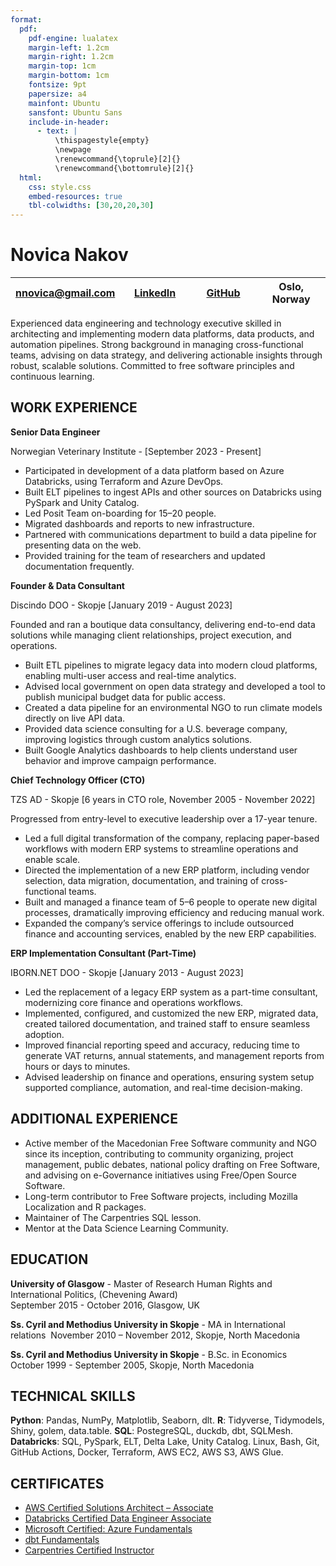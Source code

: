 ```yaml
---
format:
  pdf:
    pdf-engine: lualatex
    margin-left: 1.2cm
    margin-right: 1.2cm
    margin-top: 1cm
    margin-bottom: 1cm
    fontsize: 9pt
    papersize: a4
    mainfont: Ubuntu
    sansfont: Ubuntu Sans
    include-in-header: 
      - text: |
          \thispagestyle{empty}
          \newpage
          \renewcommand{\toprule}[2]{}
          \renewcommand{\bottomrule}[2]{}
  html:
    css: style.css
    embed-resources: true
    tbl-colwidths: [30,20,20,30]
---
```


# Novica Nakov
  
[nnovica\@gmail.com](mailto:nnovica@gmail.com) | [LinkedIn](https://linkedin.com/in/novica/) | [GitHub](https://github.com/novica/) | Oslo, Norway |
|---------------|---------------|---------------|---------------|

Experienced data engineering and technology executive skilled in architecting 
and implementing modern data platforms, data products, and automation pipelines. 
Strong background in managing cross-functional teams, advising on data strategy, 
and delivering actionable insights through robust, scalable solutions. 
Committed to free software principles and continuous learning.

## WORK EXPERIENCE

**Senior Data Engineer** 

Norwegian Veterinary Institute - [September 2023 - Present]

- Participated in development of a data platform based on Azure Databricks,
using Terraform and Azure DevOps.
- Built ELT pipelines to ingest APIs and other sources on Databricks using 
PySpark and Unity Catalog.
- Led Posit Team on-boarding for 15–20 people.
- Migrated dashboards and reports to new infrastructure.
- Partnered with communications department to build a data
pipeline for presenting data on the web.
- Provided training for the team of researchers and updated documentation
frequently.

**Founder & Data Consultant** 

Discindo DOO - Skopje [January 2019 - August 2023]

Founded and ran a boutique data consultancy, delivering end-to-end data 
solutions while managing client relationships, project execution, and operations.

- Built ETL pipelines to migrate legacy data into modern cloud platforms, 
enabling multi-user access and real-time analytics.
- Advised local government on open data strategy and developed a 
tool to publish municipal budget data for public access.
- Created a data pipeline for an environmental NGO to run 
climate models directly on live API data.
- Provided data science consulting for a U.S. beverage company, 
improving logistics through custom analytics solutions.
- Built Google Analytics dashboards to help clients understand 
user behavior and improve campaign performance.

**Chief Technology Officer (CTO)** 

TZS AD - Skopje [6 years in CTO role, November 2005 - November 2022]

Progressed from entry-level to executive leadership over a 17-year tenure.

- Led a full digital transformation of the company, replacing paper-based workflows
with modern ERP systems to streamline operations and enable scale.
- Directed the implementation of a new ERP platform, including vendor selection,
data migration, documentation, and training of cross-functional teams.
- Built and managed a finance team of 5–6 people to operate new digital 
processes, dramatically improving efficiency and reducing manual work.
- Expanded the company’s service offerings to include outsourced finance 
and accounting services, enabled by the new ERP capabilities.

**ERP Implementation Consultant (Part-Time)** 

IBORN.NET DOO - Skopje [January 2013 - August 2023]

- Led the replacement of a legacy ERP system as a part-time 
consultant, modernizing core finance and operations workflows.
- Implemented, configured, and customized the new ERP, migrated data, 
created tailored documentation, and trained staff to ensure seamless adoption.
- Improved financial reporting speed and accuracy, reducing time to generate 
VAT returns, annual statements, and management reports from hours or days to minutes.
- Advised leadership on finance and operations, ensuring system setup supported 
compliance, automation, and real-time decision-making.

## ADDITIONAL EXPERIENCE

- Active member of the Macedonian Free Software community and NGO since its 
inception, contributing to community organizing, project management, public 
debates, national policy drafting on Free Software, and advising on e-Governance 
initiatives using Free/Open Source Software.
- Long-term contributor to Free Software projects, 
including Mozilla Localization and R packages.
- Maintainer of The Carpentries SQL lesson.
- Mentor at the Data Science Learning Community.

## EDUCATION

**University of Glasgow** - Master of Research Human Rights and International Politics, (Chevening Award)\
September 2015 - October 2016, Glasgow, UK

**Ss. Cyril and Methodius University in Skopje** - MA in International relations\ 
November 2010 – November 2012, Skopje, North Macedonia

**Ss. Cyril and Methodius University in Skopje** - B.Sc. in Economics\
October 1999 - September 2005, Skopje, North Macedonia

## TECHNICAL SKILLS

**Python**: Pandas, NumPy, Matplotlib, Seaborn, dlt. **R**: Tidyverse, Tidymodels, Shiny, golem, data.table. **SQL**: PostegreSQL, duckdb, dbt, SQLMesh. **Databricks**: SQL, PySpark, ELT, Delta Lake, Unity Catalog. Linux, Bash, Git, GitHub Actions, Docker, Terraform, AWS EC2, AWS S3, AWS Glue.

## CERTIFICATES

- [AWS Certified Solutions Architect – Associate](https://www.credly.com/badges/1930112d-d92a-4117-86d4-cdbb210f4266/public_url)
- [Databricks Certified Data Engineer Associate](https://credentials.databricks.com/9c4e70f8-91b1-49da-a359-3e2d2f8b2c89)
- [Microsoft Certified: Azure Fundamentals](https://learn.microsoft.com/en-us/users/novicanakov-2159/credentials/7ecc93b6a2e38a11)
- [dbt Fundamentals](https://www.credential.net/2a95b452-5425-49f9-bc3e-85abc0eca9e8#gs.l24xnd)
- [Carpentries Certified Instructor](https://carpentries.org/instructors/)
                     
